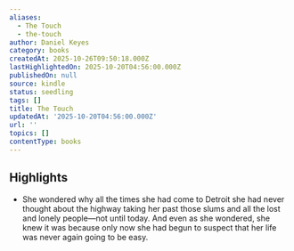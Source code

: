 ```yaml
---
aliases:
  - The Touch
  - the-touch
author: Daniel Keyes
category: books
createdAt: 2025-10-26T09:50:18.000Z
lastHighlightedOn: 2025-10-20T04:56:00.000Z
publishedOn: null
source: kindle
status: seedling
tags: []
title: The Touch
updatedAt: '2025-10-20T04:56:00.000Z'
url: ''
topics: []
contentType: books
---
```

## Highlights

- She wondered why all the times she had come to Detroit she had never thought about the highway taking her past those slums and all the lost and lonely people—not until today. And even as she wondered, she knew it was because only now she had begun to suspect that her life was never again going to be easy.
